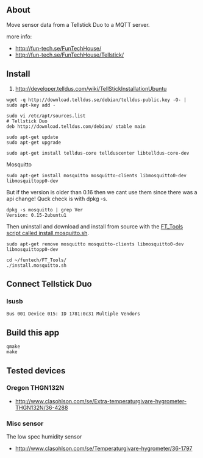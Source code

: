== About ==
Move sensor data from a Tellstick Duo to a MQTT server.

more info:
* http://fun-tech.se/FunTechHouse/
* http://fun-tech.se/FunTechHouse/Tellstick/


== Install ==

# http://developer.telldus.com/wiki/TellStickInstallationUbuntu
<pre>
wget -q http://download.telldus.se/debian/telldus-public.key -O- | sudo apt-key add -

sudo vi /etc/apt/sources.list
# Tellstick Duo
deb http://download.telldus.com/debian/ stable main

sudo apt-get update
sudo apt-get upgrade

sudo apt-get install telldus-core tellduscenter libtelldus-core-dev
</pre>

Mosquitto
<pre>
sudo apt-get install mosquitto mosquitto-clients libmosquitto0-dev libmosquittopp0-dev
</pre>

But if the version is older than 0.16 then we cant use them since there was a api change!
Quck check is with dpkg -s.
<pre>
dpkg -s mosquitto | grep Ver
Version: 0.15-2ubuntu1
</pre>

Then uninstall and download and install from
source with the [https://github.com/jsiei97/FT_Tools FT_Tools script called install.mosquitto.sh].
<pre>
sudo apt-get remove mosquitto mosquitto-clients libmosquitto0-dev libmosquittopp0-dev
</pre>

<pre>
cd ~/funtech/FT_Tools/
./install.mosquitto.sh
</pre>


== Connect Tellstick Duo ==

=== lsusb ===
<pre>
Bus 001 Device 015: ID 1781:0c31 Multiple Vendors
</pre>


== Build this app ==

<pre>
qmake
make
</pre>


== Tested devices ==

=== Oregon THGN132N ===
* http://www.clasohlson.com/se/Extra-temperaturgivare-hygrometer-THGN132N/36-4288

=== Misc sensor ===
The low spec humidity sensor
* http://www.clasohlson.com/se/Temperaturgivare-hygrometer/36-1797

